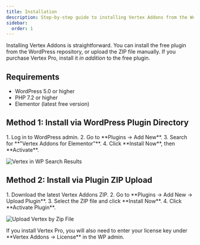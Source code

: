 ```yaml
---
title: Installation
description: Step-by-step guide to installing Vertex Addons from the WordPress directory or by uploading the plugin ZIP.
sidebar:
  order: 1
---
```



Installing Vertex Addons is straightforward. You can install the free plugin from the WordPress repository, or upload the ZIP file manually. If you purchase Vertex Pro, install it *in addition* to the free plugin.

## Requirements
- WordPress 5.0 or higher  
- PHP 7.2 or higher  
- Elementor (latest free version)  

## Method 1: Install via WordPress Plugin Directory <Badge text="Recommended" variant="note" />
<Steps>
1. Log in to WordPress admin.
2. Go to **Plugins → Add New**.
3. Search for **"Vertex Addons for Elementor"**.
4. Click **Install Now**, then **Activate**.
</Steps>

![Vertex in WP Search Results](https://cdn.webilia.com/u/d/2025/08/vertex-in-plugin-search-results.png)

## Method 2: Install via Plugin ZIP Upload 
<Steps>
1. Download the latest Vertex Addons ZIP.
2. Go to **Plugins → Add New → Upload Plugin**.
3. Select the ZIP file and click **Install Now**.
4. Click **Activate Plugin**.
</Steps>

![Upload Vertex by Zip File](https://cdn.webilia.com/u/d/2025/08/vertex-install-by-upload.png)

<Aside type="caution">If you install Vertex Pro, you will also need to enter your license key under **Vertex Addons → License** in the WP admin.</Aside>

